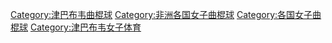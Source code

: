 [[Category:津巴布韦曲棍球|Category:津巴布韦曲棍球]]
[[Category:非洲各国女子曲棍球|Category:非洲各国女子曲棍球]]
[[Category:各国女子曲棍球|Category:各国女子曲棍球]]
[[Category:津巴布韦女子体育|Category:津巴布韦女子体育]]